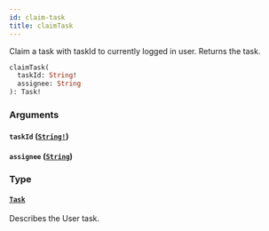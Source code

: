```yaml
---
id: claim-task
title: claimTask
---
```


Claim a task with taskId to currently logged in user. Returns the task.

```graphql
claimTask(
  taskId: String!
  assignee: String
): Task!

```

### Arguments

#### `taskId` ([`String!`](../scalars/string.mdx))

#### `assignee` ([`String`](../scalars/string.mdx))

### Type

#### [`Task`](../objects/task.mdx)

Describes the User task.
